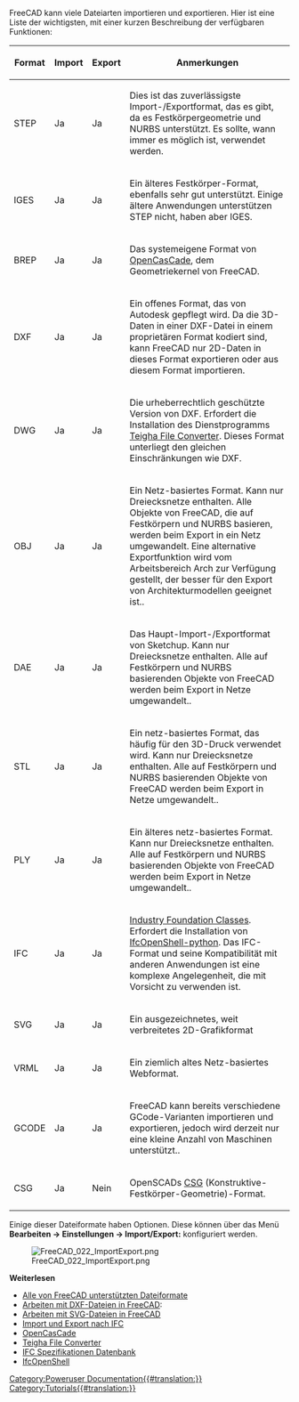 <languages/>

{{Docnav/de
|[[Manual:Parametric objects/de|Parametrische Objekte]]
|[[Manual:All workbenches at a glance/de|Alle Arbeitsbereiche auf einen Blick]]
|[[Manual:Introduction/de|Handbuch Start]]
|IconC = Crystal Clear manual.png
}}

{{Manual:TOC}}

FreeCAD kann viele Dateiarten importieren und exportieren. Hier ist eine Liste der wichtigsten, mit einer kurzen Beschreibung der verfügbaren Funktionen:

{| class="wikitable" style="width:65%" 
! Format 
! Import 
! Export 
! Anmerkungen 
|-
| STEP   
| Ja    
| Ja    
| Dies ist das zuverlässigste Import-/Exportformat, das es gibt, da es Festkörpergeometrie und NURBS unterstützt. Es sollte, wann immer es möglich ist, verwendet werden. 
|-
| IGES   
| Ja    
| Ja    
| Ein älteres Festkörper-Format, ebenfalls sehr gut unterstützt. Einige ältere Anwendungen unterstützen STEP nicht, haben aber IGES. 
|-
| BREP   
| Ja    
| Ja    
| Das systemeigene Format von [https://en.wikipedia.org/wiki/Open_Cascade_Technology OpenCasCade], dem Geometriekernel von FreeCAD.  
|-
| DXF    
| Ja    
| Ja    
| Ein offenes Format, das von Autodesk gepflegt wird. Da die 3D-Daten in einer DXF-Datei in einem proprietären Format kodiert sind, kann FreeCAD nur 2D-Daten in dieses Format exportieren oder aus diesem Format importieren.
|-
| DWG    
| Ja    
| Ja    
| Die urheberrechtlich geschützte Version von DXF. Erfordert die Installation des Dienstprogramms [https://www.opendesign.com/guestfiles Teigha File Converter]. Dieses Format unterliegt den gleichen Einschränkungen wie DXF.
|-
| OBJ    
| Ja    
| Ja    
| Ein Netz-basiertes Format. Kann nur Dreiecksnetze enthalten. Alle Objekte von FreeCAD, die auf Festkörpern und NURBS basieren, werden beim Export in ein Netz umgewandelt. Eine alternative Exportfunktion wird vom  Arbeitsbereich Arch zur Verfügung gestellt, der besser für den Export von Architekturmodellen geeignet ist..
|-
| DAE    
| Ja    
| Ja    
| Das Haupt-Import-/Exportformat von Sketchup. Kann nur Dreiecksnetze enthalten. Alle auf Festkörpern und NURBS basierenden Objekte von FreeCAD werden beim Export in Netze umgewandelt.. 
|-
| STL    
| Ja    
| Ja    
| Ein netz-basiertes Format, das häufig für den 3D-Druck verwendet wird. Kann nur Dreiecksnetze enthalten. Alle auf Festkörpern und NURBS basierenden Objekte von FreeCAD werden beim Export in Netze umgewandelt.. 
|-
| PLY    
| Ja    
| Ja    
| Ein älteres netz-basiertes Format. Kann nur Dreiecksnetze enthalten. Alle auf Festkörpern und NURBS basierenden Objekte von FreeCAD werden beim Export in Netze umgewandelt.. 
|-
| IFC    
| Ja    
| Ja    
| [https://en.wikipedia.org/wiki/Industry_Foundation_Classes Industry Foundation Classes]. Erfordert die Installation von [http://ifcopenshell.org/python IfcOpenShell-python]. Das IFC-Format und seine Kompatibilität mit anderen Anwendungen ist eine komplexe Angelegenheit, die mit Vorsicht zu verwenden ist.
|-
| SVG    
| Ja    
| Ja    
| Ein ausgezeichnetes, weit verbreitetes 2D-Grafikformat
|-
| VRML   
| Ja    
| Ja    
| Ein ziemlich altes Netz-basiertes Webformat. 
|-
| GCODE  
| Ja    
| Ja    
| FreeCAD kann bereits verschiedene GCode-Varianten importieren und exportieren, jedoch wird derzeit nur eine kleine Anzahl von Maschinen unterstützt.. 
|-
| CSG    
| Ja    
| Nein     
| OpenSCADs [https://en.wikipedia.org/wiki/Constructive_solid_geometry CSG] (Konstruktive-Festkörper-Geometrie)-Format. 
|}

Einige dieser Dateiformate haben Optionen. Diese können über das Menü '''Bearbeiten → Einstellungen → Import/Export:''' konfiguriert werden.

[[Image:FreeCAD_022_ImportExport.png]]

'''Weiterlesen'''

* [[Import_Export/de|Alle von FreeCAD unterstützten Dateiformate]]
* [[Draft_DXF/de|Arbeiten mit DXF-Dateien in FreeCAD]]:
* [[Draft_SVG/de|Arbeiten mit SVG-Dateien in FreeCAD]]
* [[Arch_IFC/de|Import und Export nach IFC]]
* [http://www.opencascade.com OpenCasCade] 
* [https://www.opendesign.com/guestfiles Teigha File Converter]
* [https://technical.buildingsmart.org/standards/ifc/ifc-schema-specifications/ IFC Spezifikationen Datenbank]
* [http://ifcopenshell.org/ IfcOpenShell]


{{Docnav/de
|[[Manual:Parametric objects/de|Parametrische Objekte]]
|[[Manual:All workbenches at a glance/de|Alle Arbeitsbereiche auf einen Blick]]
|[[Manual:Introduction/de|Handbuch Start]]
|IconC = Crystal Clear manual.png
}}

[[Category:Poweruser Documentation{{#translation:}}]]
[[Category:Tutorials{{#translation:}}]]